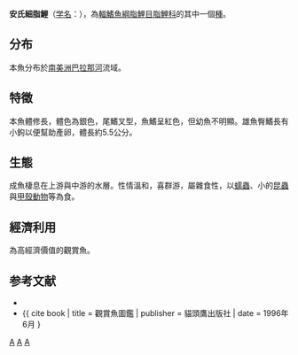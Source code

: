 {{Speciesbox
| taxon = Aphyocharax anisitsi
| image = Aphyocharax anisitsi 2.jpg
| status = NE
| status_system = IUCN3.1
| authority =  [[Eigenmann|Eigenmann]] & [[Kennedy|Kennedy]], 1903
| synonyms = *''Aphyocharax affinis''<br /><small>Ahl, 1923</small> ''
*''Aphyocharax ipacarayensis''<br /><small>Ahl, 1923</small> ''
*''Aphyocharax rubropinnis''<br /><small>Pappenheim, 1922</small>
*''Phoxinopsis typicus''<br /><small>Regan, 1907</small> ''
}}
'''安氏細脂鯉'''（[[学名|学名]]：{{lang|la|''Aphyocharax anisitsi''}}），為[[輻鰭魚綱|輻鰭魚綱]][[脂鯉目|脂鯉目]][[脂鯉科|脂鯉科]]的其中一個[[種|種]]。

==分布==
本魚分布於[[南美洲|南美洲]][[巴拉那河|巴拉那河]]流域。

==特徵==
本魚體修長，體色為銀色，尾鰭叉型，魚鰭呈紅色，但幼魚不明顯。雄魚臀鰭長有小鉤以便幫助產卵，體長約5.5公分。

==生態==
成魚棲息在上游與中游的水層。性情溫和，喜群游，屬雜食性，以[[蠕蟲|蠕蟲]]、小的[[昆蟲|昆蟲]]與[[甲殼動物|甲殼動物]]等為食。

==經濟利用==
為高經濟價值的觀賞魚。

==参考文献==
{{refbegin}}
*{{FishBase_species|genus=Aphyocharax|species=anisitsi|year=2011|month=12}}
*{{ cite book | title = 觀賞魚圖鑑 | publisher = 貓頭鷹出版社 | date = 1996年6月 }
{{refend}}
{{Taxonbar|from=Q1505634}}

[[Category:觀賞魚|A]]
[[Category:細脂鯉屬|A]]
[[Category:1903年描述的魚類|A]]
